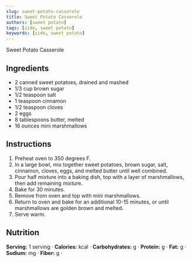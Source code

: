 ```yaml
---
slug: sweet-potato-casserole
title: Sweet Potato Casserole
authors: [sweet potato]
tags: [side, sweet potato]
keywords: [side, sweet potato]
---
```


Sweet Potato Casserole
<!-- <img src="/img/chicken-and-orzo-skillet.jpg" alt="Creamy Chicken And Orzo Skillet Picture" width="800" height="670" /> -->

<!-- truncate -->


## Ingredients
- 2 canned sweet potatoes, drained and mashed
- 1/3 cup brown sugar
- 1/2 teaspoon salt
- 1 teaspoon cinnamon
- 1/2 teaspoon cloves
- 2 eggs
- 8 tablespoons butter, melted
- 16 ounces mini marshmallows

## Instructions 
1. Preheat oven to 350 degrees F.
2. In a large bowl, mix together sweet potatoes, brown sugar, salt, cinnamon, cloves, eggs, and melted butter until well combined.
3. Pour half mixture into a baking dish, top with a layer of marshmallows, then add remaining mixture.
4. Bake for 30 minutes.
5. Remove from oven and top with mini marshmallows.
6. Return to oven and bake for an additional 10-15 minutes, or until marshmallows are golden brown and melted.
7. Serve warm.

## Nutrition
**Serving:** 1 serving · 
**Calories:** kcal · 
**Carbohydrates:** g · 
**Protein:** g · 
**Fat:** g · 
**Sodium:** mg · 
**Fiber:** g · 